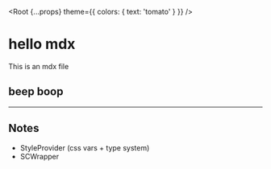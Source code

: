 
  <Root
    {...props}
    theme={{
      colors: {
        text: 'tomato'
      }
    }}
  />

# hello mdx

This is an mdx file

## beep boop

---

## Notes

- StyleProvider (css vars + type system)
- SCWrapper
